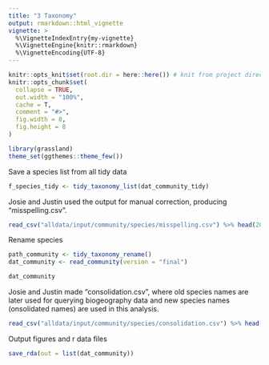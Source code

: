 ```yaml
---
title: "3 Taxonomy"
output: rmarkdown::html_vignette
vignette: >
  %\VignetteIndexEntry{my-vignette}
  %\VignetteEngine{knitr::rmarkdown}
  %\VignetteEncoding{UTF-8}
---
```


```r
knitr::opts_knit$set(root.dir = here::here()) # knit from project directory
knitr::opts_chunk$set(
  collapse = TRUE,
  out.width = "100%",
  cache = T,
  comment = "#>",
  fig.width = 8,
  fig.height = 8
)
```

```r
library(grassland)
theme_set(ggthemes::theme_few())
```

Save a species list from all tidy data
```r
f_species_tidy <- tidy_taxonomy_list(dat_community_tidy)
```

Josie and Justin used the output for manual correction, producing "misspelling.csv".
```r
read_csv("alldata/input/community/species/misspelling.csv") %>% head(20) %>% knitr::kable() 
```

Rename species
```r
path_community <- tidy_taxonomy_rename()
dat_community <- read_community(version = "final")
```

```r
dat_community
```

Josie and Justin made "consolidation.csv", where old species names are later used for querying biogeography data and new species names (onsolidated names) are used in this analysis.
```r
read_csv("alldata/input/community/species/consolidation.csv") %>% head(20) %>% knitr::kable()
```

Output figures and r data files
```r
save_rda(out = list(dat_community))
```

